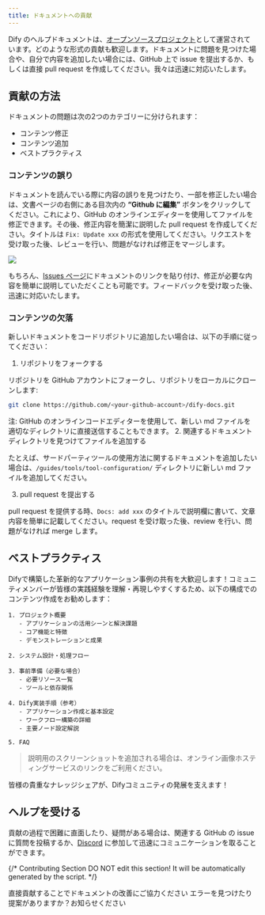 ```yaml
---
title: ドキュメントへの貢献
---
```



Dify のヘルプドキュメントは、[オープンソースプロジェクト](https://github.com/langgenius/dify-docs)として運営されています。どのような形式の貢献も歓迎します。ドキュメントに問題を見つけた場合や、自分で内容を追加したい場合には、GitHub 上で issue を提出するか、もしくは直接 pull request を作成してください。我々は迅速に対応いたします。

## 貢献の方法

ドキュメントの問題は次の2つのカテゴリーに分けられます：

* コンテンツ修正
* コンテンツ追加
* ベストプラクティス

### コンテンツの誤り

ドキュメントを読んでいる際に内容の誤りを見つけたり、一部を修正したい場合は、文書ページの右側にある目次内の **“Github に編集”** ボタンをクリックしてください。これにより、GitHub のオンラインエディターを使用してファイルを修正できます。その後、修正内容を簡潔に説明した pull request を作成してください。タイトルは `Fix: Update xxx` の形式を使用してください。リクエストを受け取った後、レビューを行い、問題がなければ修正をマージします。

![](https://assets-docs.dify.ai/dify-enterprise-mintlify/jp/community/a4056d0c457d7b754ee9a2bc7225a8ad.png)

もちろん、[Issues ページ](https://github.com/langgenius/dify-docs/issues)にドキュメントのリンクを貼り付け、修正が必要な内容を簡単に説明していただくことも可能です。フィードバックを受け取った後、迅速に対応いたします。

### コンテンツの欠落

新しいドキュメントをコードリポジトリに追加したい場合は、以下の手順に従ってください：

1. リポジトリをフォークする

リポジトリを GitHub アカウントにフォークし、リポジトリをローカルにクローンします:

```bash
git clone https://github.com/<your-github-account>/dify-docs.git
```

<Note>
注: GitHub のオンラインコードエディターを使用して、新しい md ファイルを適切なディレクトリに直接送信することもできます。
</Note>
2. 関連するドキュメントディレクトリを見つけてファイルを追加する

たとえば、サードパーティツールの使用方法に関するドキュメントを追加したい場合は、`/guides/tools/tool-configuration/` ディレクトリに新しい md ファイルを追加してください。

3. pull request を提出する

pull request を提供する時、`Docs: add xxx` のタイトルで説明欄に書いて、文章内容を簡単に記載してください。request を受け取った後、review を行い、問題がなければ merge します。

## ベストプラクティス

Difyで構築した革新的なアプリケーション事例の共有を大歓迎します！コミュニティメンバーが皆様の実践経験を理解・再現しやすくするため、以下の構成でのコンテンツ作成をお勧めします：

```text
1. プロジェクト概要
   - アプリケーションの活用シーンと解決課題
   - コア機能と特徴
   - デモンストレーションと成果

2. システム設計・処理フロー

3. 事前準備（必要な場合）
   - 必要リソース一覧
   - ツールと依存関係

4. Dify実装手順（参考）
   - アプリケーション作成と基本設定
   - ワークフロー構築の詳細
   - 主要ノード設定解説

5. FAQ
```

>説明用のスクリーンショットを追加される場合は、オンライン画像ホスティングサービスのリンクをご利用ください。

皆様の貴重なナレッジシェアが、Difyコミュニティの発展を支えます！

## ヘルプを受ける

貢献の過程で困難に直面したり、疑問がある場合は、関連する GitHub の issue に質問を投稿するか、[Discord](https://discord.com/invite/8Tpq4AcN9c) に参加して迅速にコミュニケーションを取ることができます。

{/*
Contributing Section
DO NOT edit this section!
It will be automatically generated by the script.
*/}

<CardGroup cols="2">
    <Card
        title="このページを編集する"
        icon="pen-to-square"
        href="https://github.com/langgenius/dify-docs-mintlify/edit/main/ja-jp/community/docs-contribution.mdx"
    >
        直接貢献することでドキュメントの改善にご協力ください
    </Card>
    <Card
        title="問題を報告する"
        icon="github"
        href="https://github.com/langgenius/dify-docs-mintlify/issues/new?title=ドキュメントの問題%3A%20contribut&body=%23%23%20問題の説明%0A%3C%21--%20発見した問題について簡単に説明してください%20--%3E%0A%0A%23%23%20ページリンク%0Ahttps%3A%2F%2Fgithub.com%2Flanggenius%2Fdify-docs-mintlify%2Fblob%2Fmain%2Fja-jp/community%2Fdocs-contribution.mdx%0A%0A%23%23%20提案される変更%0A%3C%21--%20特定の変更案がある場合は、ここで説明してください%20--%3E%0A%0A%3C%21--%20ドキュメントの品質向上にご協力いただきありがとうございます！%20--%3E"
    >
        エラーを見つけたり提案がありますか？お知らせください
    </Card>
</CardGroup>
